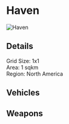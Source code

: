 # Haven  

![Haven](/img/maps/haven.jpeg)

 ## Details

 Grid Size: 1x1  
 Area: 1 sqkm  
 Region: North America  

 ## Vehicles

 ## Weapons